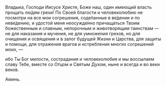Владыка, Господи Иисусе Христе, Боже наш, один имеющий власть прощать лю́дям грехи! По Своей благости и человеколюбию не посмотри на все мои согрешения, соде́ланные в ве́дении и по неве́дению, и удостой меня неосужде́нно причащаться Твоим божественным и славным, непорочным и животворящим таинствам — не для наказания и мучения, не для умноже́ния грехов, но для очищения и освящения и в залог будущей Жизни и Царства, для защиты и помощи, для отражения врагов и истребления многих согрешений моих, —

ибо Ты Бог милости, сострадания и человеколюбия и мы воссылаем славу Тебе, вместе со Отцом и Святым Духом, ныне и всегда и во веки веков.

Аминь.
